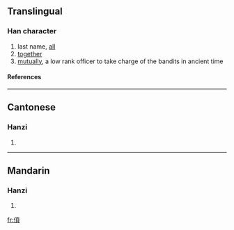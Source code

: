 ==Translingual==
===Han character===
{{Han char|rn=9|rad=人|as=09|sn=11|four=|canj=人一月金 (OMBC)}}
# last name, [[all]]
# [[together]]
# [[mutually]], a low rank officer to take charge of the bandits in ancient time
====References====
{{Han ref|kx=0111.130|hdz=10188.050|uh=346F|ud=13423}}

----
==Cantonese==
===Hanzi===
{{yue-hanzi|jyut=|y=seui1}}
# {{defn|Cantonese}}

----
==Mandarin==
===Hanzi===
{{cmn-hanzi|pin=[[xǔ]] (xu3)|wg=hsü<sup>3</sup>}}
# {{defn|Mandarin}}

[[fr:㑯]]